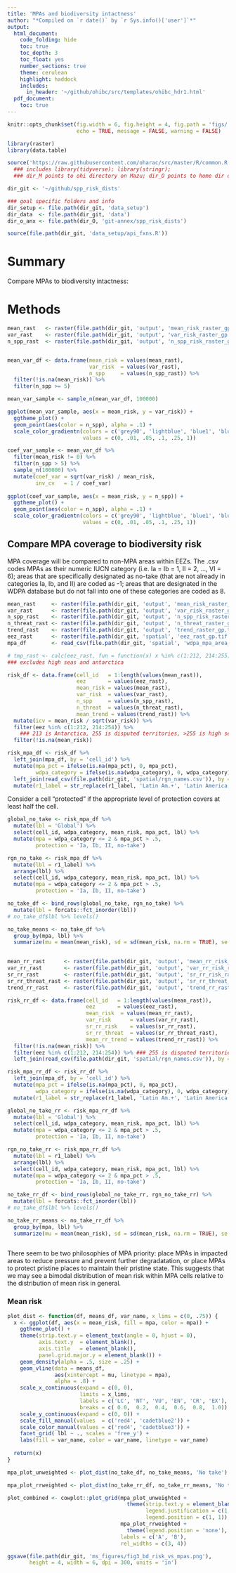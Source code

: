 ```yaml
---
title: 'MPAs and biodiversity intactness'
author: "*Compiled on `r date()` by `r Sys.info()['user']`*"
output: 
  html_document:
    code_folding: hide
    toc: true
    toc_depth: 3
    toc_float: yes
    number_sections: true
    theme: cerulean
    highlight: haddock
    includes: 
      in_header: '~/github/ohibc/src/templates/ohibc_hdr1.html'
  pdf_document:
    toc: true
---
```


``` r

knitr::opts_chunk$set(fig.width = 6, fig.height = 4, fig.path = 'figs/',
                      echo = TRUE, message = FALSE, warning = FALSE)

library(raster)
library(data.table)

source('https://raw.githubusercontent.com/oharac/src/master/R/common.R')
  ### includes library(tidyverse); library(stringr); 
  ### dir_M points to ohi directory on Mazu; dir_O points to home dir on Mazu

dir_git <- '~/github/spp_risk_dists'

### goal specific folders and info
dir_setup <- file.path(dir_git, 'data_setup')
dir_data  <- file.path(dir_git, 'data')
dir_o_anx <- file.path(dir_O, 'git-annex/spp_risk_dists')

source(file.path(dir_git, 'data_setup/api_fxns.R'))

```

# Summary

Compare MPAs to biodiversity intactness: 

# Methods

<!--
## Examine variance against mean

Examine correlation between risk and variance?  A cell with medium risk and high variance indicates balance of low-risk species with some at risk species.  A cell with medium risk and low variance indicates a more systemically at-risk cell.-->

``` r

mean_rast   <- raster(file.path(dir_git, 'output', 'mean_risk_raster_gp.tif'))
var_rast    <- raster(file.path(dir_git, 'output', 'var_risk_raster_gp.tif'))
n_spp_rast  <- raster(file.path(dir_git, 'output', 'n_spp_risk_raster_gp.tif'))


mean_var_df <- data.frame(mean_risk = values(mean_rast),
                          var_risk  = values(var_rast),
                          n_spp     = values(n_spp_rast)) %>%
  filter(!is.na(mean_risk)) %>%
  filter(n_spp >= 5)

mean_var_sample <- sample_n(mean_var_df, 100000)

ggplot(mean_var_sample, aes(x = mean_risk, y = var_risk)) +
  ggtheme_plot() +
  geom_point(aes(color = n_spp), alpha = .1) +
  scale_color_gradientn(colors = c('grey90', 'lightblue', 'blue1', 'blue3', 'blue4', 'purple4'),
                        values = c(0, .01, .05, .1, .25, 1))

coef_var_sample <- mean_var_df %>%
  filter(mean_risk != 0) %>%
  filter(n_spp > 5) %>%
  sample_n(100000) %>%
  mutate(coef_var = sqrt(var_risk) / mean_risk,
         inv_cv   = 1 / coef_var)
 
ggplot(coef_var_sample, aes(x = mean_risk, y = n_spp)) +
  ggtheme_plot() +
  geom_point(aes(color = n_spp), alpha = .1) +
  scale_color_gradientn(colors = c('grey90', 'lightblue', 'blue1', 'blue3', 'blue4', 'purple4'),
                        values = c(0, .01, .05, .1, .25, 1))

```

<!--Inverse coefficient of variation, i.e. mean risk / standard deviation of risk, will tend to be higher for high means that correspond to low variance.  Low variance occurs when all species within a region are similar in risk; this indicates a system-wide moderate risk.  High variance occurs when species risks differ from the central tendency; this indicates a system with low-risk species and high risk species, most likely skewed toward low risk as long as mean is closer to 0 than 1.  High ICV probably is a good candidate for MPAs.-->

## Compare MPA coverage to biodiversity risk

MPA coverage will be compared to non-MPA areas within EEZs.  The .csv codes MPAs as their numeric IUCN category (i.e. Ia = Ib = 1, II = 2, ..., VI = 6); areas that are specifically designated as no-take (that are not already in categories Ia, Ib, and II) are coded as -1; areas that are designated in the WDPA database but do not fall into one of these categories are coded as 8.

``` r

mean_rast     <- raster(file.path(dir_git, 'output', 'mean_risk_raster_gp.tif'))
var_rast      <- raster(file.path(dir_git, 'output', 'var_risk_raster_gp.tif'))
n_spp_rast    <- raster(file.path(dir_git, 'output', 'n_spp_risk_raster_gp.tif'))
n_threat_rast <- raster(file.path(dir_git, 'output', 'n_threat_raster_gp.tif'))
trend_rast    <- raster(file.path(dir_git, 'output', 'trend_raster_gp.tif'))
eez_rast      <- raster(file.path(dir_git, 'spatial', 'eez_rast_gp.tif'))
mpa_df        <- read_csv(file.path(dir_git, 'spatial', 'wdpa_mpa_area_gp.csv'))

# tmp_rast <- calc(eez_rast, fun = function(x) x %in% c(1:212, 214:255))
### excludes high seas and antarctica

risk_df <- data.frame(cell_id   = 1:length(values(mean_rast)),
                      eez       = values(eez_rast),
                      mean_risk = values(mean_rast),
                      var_risk  = values(var_rast),
                      n_spp     = values(n_spp_rast),
                      n_threat  = values(n_threat_rast),
                      mean_trend = values(trend_rast)) %>%
  mutate(icv = mean_risk / sqrt(var_risk)) %>%
  filter(eez %in% c(1:212, 214:254)) %>% 
    ### 213 is Antarctica, 255 is disputed territories, >255 is high seas
  filter(!is.na(mean_risk))

risk_mpa_df <- risk_df %>%
  left_join(mpa_df, by = 'cell_id') %>%
  mutate(mpa_pct = ifelse(is.na(mpa_pct), 0, mpa_pct),
         wdpa_category = ifelse(is.na(wdpa_category), 0, wdpa_category)) %>%
  left_join(read_csv(file.path(dir_git, 'spatial/rgn_names.csv')), by = c('eez' = 'rgn_id')) %>%
  mutate(r1_label = str_replace(r1_label, 'Latin Am.+', 'Latin America'))

```

Consider a cell "protected" if the appropriate level of protection covers at least half the cell.

``` r

global_no_take <- risk_mpa_df %>%
  mutate(lbl = 'Global') %>%
  select(cell_id, wdpa_category, mean_risk, mpa_pct, lbl) %>%
  mutate(mpa = wdpa_category <= 2 & mpa_pct > .5,
         protection = 'Ia, Ib, II, no-take')

rgn_no_take <- risk_mpa_df %>%
  mutate(lbl = r1_label) %>%
  arrange(lbl) %>%
  select(cell_id, wdpa_category, mean_risk, mpa_pct, lbl) %>%
  mutate(mpa = wdpa_category <= 2 & mpa_pct > .5,
         protection = 'Ia, Ib, II, no-take')

no_take_df <- bind_rows(global_no_take, rgn_no_take) %>%
  mutate(lbl = forcats::fct_inorder(lbl))
# no_take_df$lbl %>% levels()

no_take_means <- no_take_df %>%
  group_by(mpa, lbl) %>%
  summarize(mu = mean(mean_risk), sd = sd(mean_risk, na.rm = TRUE), se = sd / sqrt(n()))
  

```



``` r

mean_rr_rast      <- raster(file.path(dir_git, 'output', 'mean_rr_risk_raster_gp.tif'))
var_rr_rast       <- raster(file.path(dir_git, 'output', 'var_rr_risk_raster_gp.tif'))
sr_rr_rast        <- raster(file.path(dir_git, 'output', 'sr_rr_risk_raster_gp.tif'))
sr_rr_threat_rast <- raster(file.path(dir_git, 'output', 'sr_rr_threat_raster_gp.tif'))
trend_rr_rast     <- raster(file.path(dir_git, 'output', 'trend_rr_raster_gp.tif'))

risk_rr_df <- data.frame(cell_id   = 1:length(values(mean_rast)),
                         eez       = values(eez_rast),
                         mean_risk  = values(mean_rr_rast),
                         var_risk      = values(var_rr_rast),
                         sr_rr_risk    = values(sr_rr_rast),
                         sr_rr_threat  = values(sr_rr_threat_rast),
                         mean_rr_trend = values(trend_rr_rast)) %>%
  filter(!is.na(mean_risk)) %>%
  filter(eez %in% c(1:212, 214:254)) %>% ### 255 is disputed territories
  left_join(read_csv(file.path(dir_git, 'spatial/rgn_names.csv')), by = c('eez' = 'rgn_id'))

risk_mpa_rr_df <- risk_rr_df %>%
  left_join(mpa_df, by = 'cell_id') %>%
  mutate(mpa_pct = ifelse(is.na(mpa_pct), 0, mpa_pct),
         wdpa_category = ifelse(is.na(wdpa_category), 0, wdpa_category)) %>%
  mutate(r1_label = str_replace(r1_label, 'Latin Am.+', 'Latin America'))

```

``` r
global_no_take_rr <- risk_mpa_rr_df %>%
  mutate(lbl = 'Global') %>%
  select(cell_id, wdpa_category, mean_risk, mpa_pct, lbl) %>%
  mutate(mpa = wdpa_category <= 2 & mpa_pct > .5,
         protection = 'Ia, Ib, II, no-take')

rgn_no_take_rr <- risk_mpa_rr_df %>%
  mutate(lbl = r1_label) %>%
  arrange(lbl) %>%
  select(cell_id, wdpa_category, mean_risk, mpa_pct, lbl) %>%
  mutate(mpa = wdpa_category <= 2 & mpa_pct > .5,
         protection = 'Ia, Ib, II, no-take')

no_take_rr_df <- bind_rows(global_no_take_rr, rgn_no_take_rr) %>%
  mutate(lbl = forcats::fct_inorder(lbl))
# no_take_df$lbl %>% levels()

no_take_rr_means <- no_take_rr_df %>%
  group_by(mpa, lbl) %>%
  summarize(mu = mean(mean_risk), sd = sd(mean_risk, na.rm = TRUE), se = sd / sqrt(n()))
  
```

There seem to be two philosophies of MPA priority: place MPAs in impacted areas to reduce pressure and prevent further degradatation, or place MPAs to protect pristine places to maintain their pristine state.  This suggests that we may see a bimodal distribution of mean risk within MPA cells relative to the distribution of mean risk in general.

### Mean risk

``` r

plot_dist <- function(df, means_df, var_name, x_lims = c(0, .75)) {
  x <- ggplot(df, aes(x = mean_risk, fill = mpa, color = mpa)) +
    ggtheme_plot() +
    theme(strip.text.y = element_text(angle = 0, hjust = 0),
          axis.text.y  = element_blank(),
          axis.title   = element_blank(),
          panel.grid.major.y = element_blank()) +
    geom_density(alpha = .5, size = .25) +
    geom_vline(data = means_df, 
               aes(xintercept = mu, linetype = mpa),
               alpha = .8) +
    scale_x_continuous(expand = c(0, 0), 
                       limits = x_lims,
                       labels = c('LC', 'NT', 'VU', 'EN', 'CR', 'EX'),
                       breaks = c( 0.0,  0.2,  0.4,  0.6,  0.8,  1.0)) +
    scale_y_continuous(expand = c(0, 0)) +
    scale_fill_manual(values  = c('red4', 'cadetblue2')) +
    scale_color_manual(values = c('red4', 'cadetblue3')) +
    facet_grid( lbl ~ ., scales = 'free_y') +
    labs(fill = var_name, color = var_name, linetype = var_name)
  
  return(x)
}

```

``` r

mpa_plot_unweighted <- plot_dist(no_take_df, no_take_means, 'No take')

mpa_plot_rrweighted <- plot_dist(no_take_rr_df, no_take_rr_means, 'No take')

plot_combined <- cowplot::plot_grid(mpa_plot_unweighted +
                                      theme(strip.text.y = element_blank(),
                                            legend.justification = c(1, 1), 
                                            legend.position = c(1, 1)), 
                                    mpa_plot_rrweighted +
                                      theme(legend.position = 'none'), 
                                    labels = c('A', 'B'),
                                    rel_widths = c(3, 4))

ggsave(file.path(dir_git, 'ms_figures/fig3_bd_risk_vs_mpas.png'),
       height = 4, width = 6, dpi = 300, units = 'in')
```

